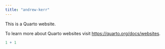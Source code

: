 ```yaml
---
title: "andrew-kerr"
---
```


This is a Quarto website.

To learn more about Quarto websites visit <https://quarto.org/docs/websites>.

```r
1 + 1
```
